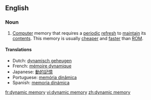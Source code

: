 ==English==

===Noun===
{{en-noun|sg=[[dynamic]] [[memory]]|-}}

# [[computer|Computer]] memory that requires a [[periodic]] [[refresh]] to [[maintain]] its [[contents]].  This memory is usually [[cheaper]] and [[faster]] than [[ROM]].

====Translations====
*Dutch: [[dynamisch geheugen]] {{n}}
*French: [[mémoire dynamique]] {{f}}
*Japanese: [[動的記憶]]
*Portuguese: [[memória dinâmica]] {{f}}
*Spanish: [[memoria dinámica]] {{f}}

[[fr:dynamic memory]]
[[vi:dynamic memory]]
[[zh:dynamic memory]]